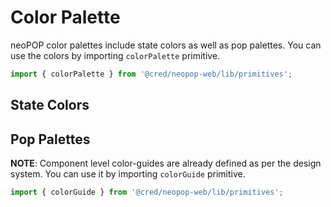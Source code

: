 
<Meta title="Foundation/Colors" />

# Color Palette

neoPOP color palettes include state colors as well as pop palettes. You can use the colors by importing `colorPalette` primitive.

```jsx
import { colorPalette } from '@cred/neopop-web/lib/primitives';
```

## State Colors

<div style={{overflowX: 'auto'}}>

<ColorPalette>
    <ColorItem
        title="ERROR"
        colors={{ 500: '#EE4D37', 400: '#F05E4B', 300: '#F47564', 200: '#F6A69B', 100: '#FCE2DD' }}
    />
    <ColorItem
        title="WARNING"
        colors={{ 500: '#F08D32', 400: '#F29947', 300: '#F5AC6A', 200: '#F8C699', 100: '#FBDDC2' }}
    />
    <ColorItem
        title="INFO"
        colors={{ 500: '#144CC7', 400: '#2C5ECD', 300: '#3F6FD9', 200: '#89A5E3', 100: '#C2D0F2' }}
    />
    <ColorItem
        title="SUCCESS"
        colors={{ 500: '#06C270', 400: '#1FC87F', 300: '#4FE3A3', 200: '#83E0B8', 100: '#E6F9F1' }}
    />
</ColorPalette>

</div>

## Pop Palettes

<div style={{overflowX: 'auto'}}>

<ColorPalette>
    <ColorItem
        title="POP BLACK"
        colors={{ 500: '#0D0D0D', 400: '#121212', 300: '#161616', 200: '#3D3D3D', 100: '#8A8A8A' }}
    />
    <ColorItem
        title="POP WHITE"
        colors={{ 500: '#FFFFFF', 400: '#FBFBFB', 300: '#EFEFEF', 200: '#E0E0E0', 100: '#D2D2D2' }}
    />
    <ColorItem
        title="POLI PURPLE"
        colors={{
            800: '#20104D',
            700: '#351A80',
            600: '#4A25B3',
            500: '#6A35FF',
            400: '#9772FF',
            300: '#B49AFF',
            200: '#D2C2FF',
            100: '#E8DFFF',
        }}
    />
    <ColorItem
        title="RSS"
        colors={{
            800: '#4D2914',
            700: '#804322',
            600: '#B35F30',
            500: '#FF8744',
            400: '#FFAB7C',
            300: '#FFC3A2',
            200: '#FFDBC7',
            100: '#FFEFE6',
        }}
    />
    <ColorItem
        title="PINK PONG"
        colors={{
            800: '#4D1421',
            700: '#802138',
            600: '#B32E4E',
            500: '#FF426F',
            400: '#FF7B9A',
            300: '#FFA0B7',
            200: '#FFC6D4',
            100: '#FFE1E9',
        }}
    />
    <ColorItem
        title="MANNA"
        colors={{
            800: '#4D3D15',
            700: '#806623',
            600: '#B38E30',
            500: '#FFCB45',
            400: '#FFDB7D',
            300: '#FFE5A2',
            200: '#FFEFC7',
            100: '#FFF8E5',
        }}
    />
    <ColorItem
        title="NEO PACCHA"
        colors={{
            800: '#454C13',
            700: '#727F20',
            600: '#A0B22D',
            500: '#E5FE40',
            400: '#EDFE79',
            300: '#F2FF9F',
            200: '#F7FFC6',
            100: '#FBFFE6',
        }}
    />
    <ColorItem
        title="YOYO"
        colors={{
            800: '#33134D',
            700: '#552080',
            600: '#772CB3',
            500: '#AA3FFF',
            400: '#C379FF',
            300: '#D59FFF',
            200: '#E5C5FF',
            100: '#F4E5FF',
        }}
    />
    <ColorItem
        title="PAK GREEN"
        colors={{
            800: '#124D34',
            700: '#1E8057',
            600: '#29B379',
            500: '#3BFFAD',
            400: '#76FFC6',
            300: '#9DFFD6',
            200: '#C4FFE6',
            100: '#DDFFF1',
        }}
    />
</ColorPalette>

</div>

**NOTE**: Component level color-guides are already defined as per the design system. You can use it by importing `colorGuide` primitive.

```jsx
import { colorGuide } from '@cred/neopop-web/lib/primitives';
```
